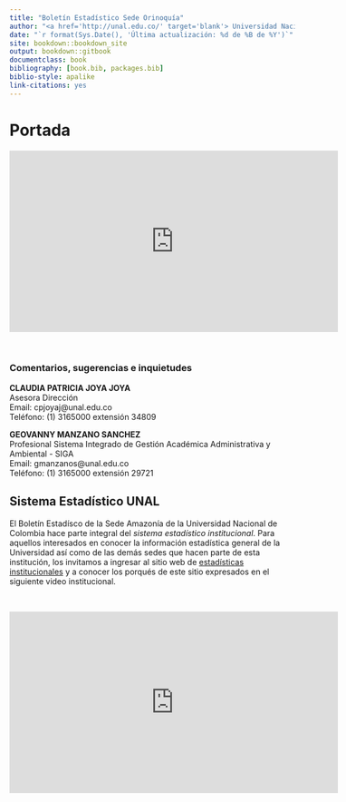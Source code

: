 ```yaml
--- 
title: "Boletín Estadístico Sede Orinoquía"
author: "<a href='http://unal.edu.co/' target='blank'> Universidad Nacional de Colombia</a> </br>  <a href='http://orinoquia.unal.edu.co/' target='blank'> Sede Orinoquía</a>"
date: "`r format(Sys.Date(), 'Última actualización: %d de %B de %Y')`"
site: bookdown::bookdown_site
output: bookdown::gitbook
documentclass: book
bibliography: [book.bib, packages.bib]
biblio-style: apalike
link-citations: yes
---
```


# Portada{-}


<html>
<center>
<iframe width="580" height="320" src="https://www.youtube.com/embed/seEIJvhRPfg?rel=0&amp;controls=0&amp;showinfo=0" frameborder="0" gesture="media" allow="encrypted-media" allowfullscreen></iframe>
</center>
</html>

<br/>

<h3>**Comentarios, sugerencias e inquietudes**</h3> 

**CLAUDIA PATRICIA JOYA JOYA**<br/>
Asesora Dirección<br/>
Email: cpjoyaj@unal.edu.co<br/>
Teléfono: (1) 3165000 extensión 34809<br/>

**GEOVANNY MANZANO SANCHEZ**<br/>
Profesional Sistema Integrado de Gestión Académica Administrativa y Ambiental - SIGA<br/>
Email: gmanzanos@unal.edu.co<br/>
Teléfono: (1) 3165000 extensión 29721

<h2>**Sistema Estadístico UNAL**</h2> 

El Boletín Estadísco de la Sede Amazonía de la Universidad Nacional de Colombia hace parte integral del *sistema estadístico institucional*. Para aquellos interesados en conocer la información estadística general de la Universidad así como de las demás sedes que hacen parte de esta institución, los invitamos a ingresar al sitio web de [estadísticas institucionales](http://estadisticas.unal.edu.co/home/) y a conocer los porqués de este sitio expresados en el siguiente video institucional.

<br/>

<html>
<center>
<iframe width="580" height="320" src="https://www.youtube.com/embed/D1228EikvoM" frameborder="0" allow="accelerometer; autoplay; encrypted-media; gyroscope; picture-in-picture" allowfullscreen></iframe>
</center>
</html>
